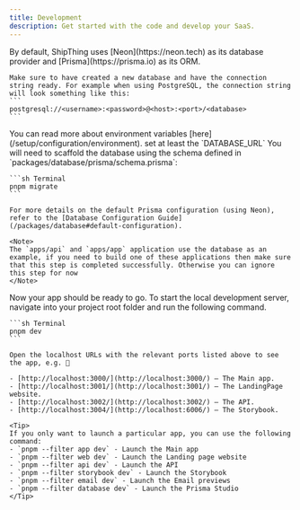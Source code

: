 ```yaml
---
title: Development
description: Get started with the code and develop your SaaS.
---
```


<Steps>
  <Step title="Create a new database">
    By default, ShipThing uses [Neon](https://neon.tech) as its database provider and [Prisma](https://prisma.io) as its ORM.

    Make sure to have created a new database and have the connection string ready. For example when using PostgreSQL, the connection string will look something like this:
    ```
    postgresql://<username>:<password>@<host>:<port>/<database>
    ```
  </Step>
  <Step title="Set up the environment variables">
    You can read more about environment variables [here](/setup/configuration/environment). set at least the `DATABASE_URL`
  </Step>
  <Step title="Configure the database">
    You will need to scaffold the database using the schema defined in `packages/database/prisma/schema.prisma`:

    ```sh Terminal
    pnpm migrate
    ```

    For more details on the default Prisma configuration (using Neon), refer to the [Database Configuration Guide](/packages/database#default-configuration).

    <Note>
    The `apps/api` and `apps/app` application use the database as an example, if you need to build one of these applications then make sure that this step is completed successfully. Otherwise you can ignore this step for now
    </Note>

  </Step>
    <Step title="Start your development server">
    Now your app should be ready to go. To start the local development server, navigate into your project root folder and run the following command.

    ```sh Terminal
    pnpm dev
    ```

    Open the localhost URLs with the relevant ports listed above to see the app, e.g. 🎉

    - [http://localhost:3000/](http://localhost:3000/) — The Main app.
    - [http://localhost:3001/](http://localhost:3001/) — The LandingPage website.
    - [http://localhost:3002/](http://localhost:3002/) — The API.
    - [http://localhost:3004/](http://localhost:6006/) — The Storybook.

    <Tip>
    If you only want to launch a particular app, you can use the following command:
    - `pnpm --filter app dev` - Launch the Main app
    - `pnpm --filter web dev` - Launch the Landing page website
    - `pnpm --filter api dev` - Launch the API
    - `pnpm --filter storybook dev` - Launch the Storybook
    - `pnpm --filter email dev` - Launch the Email previews
    - `pnpm --filter database dev` - Launch the Prisma Studio
    </Tip>
  </Step>
</Steps>
